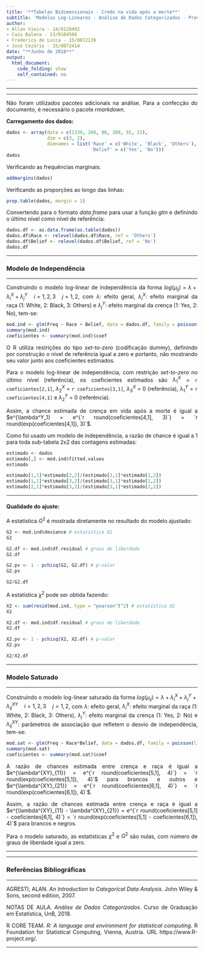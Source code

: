 ```yaml
---
title: '**Tabelas Bidimensionais - Credo na vida após a morte**'
subtitle: 'Modelos Log-Lineares - Análise de Dados Categorizados - Prova 3'
author:
- Allan Vieira - 14/0128492
- Caio Balena - 13/0104566
- Frederico de Lucca - 15/0072139
- José Cezário - 15/0072414
date: "**Junho de 2018**"
output:
  html_document:
    code_folding: show
    self_contained: no
---
```


<style>
body{
  text-align: justify
}
</style>


<!-- para acrescentar logo da unb no cabeçalho -->
<script>
   $(document).ready(function() {
     $head = $('#header');
     $head.prepend('<img src=\"unb3.png\" style=\"float: right;width: 150px;\"/>')
   });
</script>

---

---

Não foram utilizados pacotes adicionais na análise. Para a confecção do documento, é necessário o pacote *rmarkdown*. 

**Carregamento dos dados:**

```r
dados <- array(data = c(1339, 260, 88, 300, 55, 22),
               dim = c(3, 2),
               dimnames = list('Race' = c('White', 'Black', 'Others'),
                               'Belief' = c('Yes', 'No')))
dados
```

Verificando as frequências marginais:
```r
addmargins(dados)
```

Verificando as proporções ao longo das linhas:
```r
prop.table(dados, margin = 1)
```

Convertendo para o formato *data.frame* para usar a função *glm* e definindo o último nível como nível de referência:
```r
dados.df <- as.data.frame(as.table(dados))
dados.df$Race <- relevel(dados.df$Race, ref = 'Others')
dados.df$Belief <- relevel(dados.df$Belief, ref = 'No')
dados.df
```

---

### **Modelo de Independência**

---

Construindo o modelo log-linear de independência da forma $log(\mu_{ij}) = \lambda + \lambda_i^X + \lambda_j^Y \quad i = 1,2,3 \quad j = 1,2$, com $\lambda$: efeito geral, $\lambda_i^X$: efeito marginal da raça (1: White, 2: Black, 3: Others) e $\lambda_j^Y$: efeito marginal da crença (1: Yes, 2: No), tem-se:


```r
mod.ind <- glm(Freq ~ Race + Belief, data = dados.df, family = poisson(link = 'log'))
summary(mod.ind)
coeficientes <- summary(mod.ind)$coef
```

O R utiliza restrições do tipo *set-to-zero* (codificação dummy), definindo por construção o nível de referência igual a zero e portanto, não mostrando seu valor junto aos coeficientes estimados.

Para o modelo log-linear de independência, com restrição *set-to-zero* no último nível (referência), os coeficientes estimados são $\lambda^X_1$ = `r coeficientes[2,1]`, $\lambda^X_2$ = `r coeficientes[3,1]`, $\lambda^X_3$ = 0 (referência), $\lambda^Y_1$ = `r coeficientes[4,1]` e $\lambda^Y_2$ = 0 (referência).

Assim, a chance estimada de crença em vida após a morte é igual a $e^{\lambda^Y_1} = e^{`r round(coeficientes[4,1], 3)`} = `r round(exp(coeficientes[4,1]), 3)`$.

Como foi usado um modelo de independência, a razão de chance é igual a 1 para toda sub-tabela 2x2 das contagens estimadas:
```r
estimado <- dados
estimado[,] <- mod.ind$fitted.values
estimado

estimado[1,1]*estimado[2,2]/(estimado[2,1]*estimado[1,2])
estimado[1,1]*estimado[3,2]/(estimado[3,1]*estimado[1,2])
estimado[2,1]*estimado[3,2]/(estimado[3,1]*estimado[2,2])
```

---

#### **Qualidade do ajuste:**

A estatística $G^2$ é mostrada diretamente no resultado do modelo ajustado:
```r
G2 <- mod.ind$deviance # estatística G2
G2

G2.df <- mod.ind$df.residual # graus de liberdade
G2.df

G2.pv <- 1 - pchisq(G2, G2.df) # p-valor
G2.pv

G2/G2.df
```

A estatística $\chi^2$ pode ser obtida fazendo:
```r
X2 <- sum(resid(mod.ind, type = "pearson")^2) # estatística X2
X2

X2.df <- mod.ind$df.residual # graus de liberdade
X2.df

X2.pv <- 1 - pchisq(X2, X2.df) # p-valor
X2.pv

X2/X2.df
```

---

### **Modelo Saturado**

---

Construindo o modelo log-linear saturado da forma $log(\mu_{ij}) = \lambda + \lambda_i^X + \lambda_j^Y + \lambda_{ij}^{XY} \quad i = 1,2,3 \quad j = 1,2$, com $\lambda$: efeito geral, $\lambda_i^X$: efeito marginal da raça (1: White, 2: Black, 3: Others), $\lambda_j^Y$: efeito marginal da crença (1: Yes, 2: No) e $\lambda_{ij}^{XY}$: parâmetros de associação que refletem o desvio de independência, tem-se:


```r
mod.sat <- glm(Freq ~ Race*Belief, data = dados.df, family = poisson(link = 'log'))
summary(mod.sat)
coeficientes <- summary(mod.sat)$coef
```

A razão de chances estimada entre crença e raça é igual a $e^{\lambda^{XY}_{11}} = e^{`r round(coeficientes[5,1], 4)`} = `r round(exp(coeficientes[5,1]), 4)`$ para brancos e outros e $e^{\lambda^{XY}_{21}} = e^{`r round(coeficientes[6,1], 4)`} = `r round(exp(coeficientes[6,1]), 4)`$.

Assim, a razão de chances estimada entre crença e raça é igual a $e^{\lambda^{XY}_{11} - \lambda^{XY}_{21}} = e^{`r round(coeficientes[5,1] - coeficientes[6,1], 4)`} = `r round(exp(coeficientes[5,1] - coeficientes[6,1]), 4)`$ para brancos e negros.

Para o modelo saturado, as estatísticas $\chi^2$ e $G^2$ são nulas, com número de graus de liberdade igual a zero.

---

---

### **Referências Bibliográficas**

---

AGRESTI, ALAN. *An Introduction to Categorical Data Analysis*. John Wiley & Sons, second edition, 2007.

NOTAS DE AULA. *Análise de Dados Categorizados*. Curso de Graduação em Estatística, UnB, 2018.

R CORE TEAM. *R: A language and environment for statistical computing*. R Foundation for Statistical Computing, Vienna, Austria. URL https://www.R-project.org/.

---

